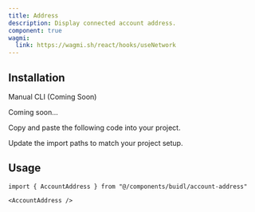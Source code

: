 ```yaml
---
title: Address
description: Display connected account address.
component: true
wagmi:
  link: https://wagmi.sh/react/hooks/useNetwork
---
```


<ComponentPreview
  name="account-address-demo"
  className="[&_.preview>[data-orientation=vertical]]:sm:max-w-[70%]"
/>

## Installation

<Tabs defaultValue="manual">

<TabsList>
  <TabsTrigger value="manual">Manual</TabsTrigger>
  <TabsTrigger disabled={true} value="cli">
    CLI (Coming Soon)
  </TabsTrigger>
</TabsList>

<TabsContent value="cli">

<Steps>

<Step>Coming soon...</Step>

</Steps>

</TabsContent>

<TabsContent value="manual">

<Steps>

<Step>Copy and paste the following code into your project.</Step>

<ComponentSource name="address" />

<Step>Update the import paths to match your project setup.</Step>

</Steps>

</TabsContent>

</Tabs>

## Usage

```tsx
import { AccountAddress } from "@/components/buidl/account-address"
```

```tsx
<AccountAddress />
```
